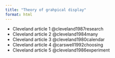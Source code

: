 ```yaml
---
title: "Theory of grahpical display"
format: html
---
```


+ Cleveland article 1 @cleveland1987research
+ Cleveland article 2 @cleveland1984many
+ Cleveland article 3 @cleveland1980calendar
+ Cleveland article 4 @carswell1992choosing
+ Cleveland article 5 @cleveland1986experiment
